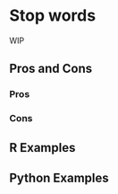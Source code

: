 # Stop words {#sec-text-stopwords}

WIP

## Pros and Cons

### Pros

### Cons

## R Examples

## Python Examples

